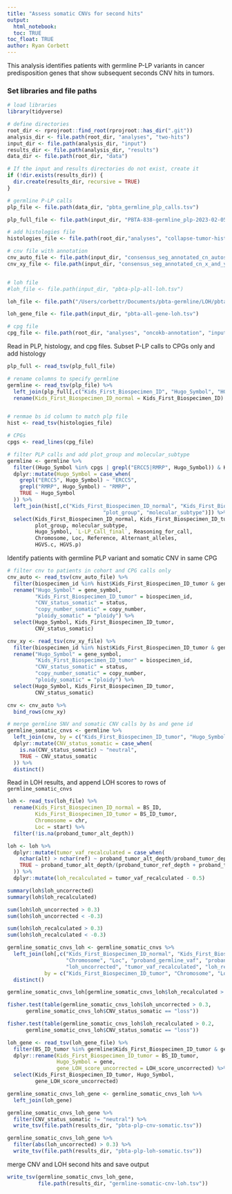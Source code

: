 ```yaml
---
title: "Assess somatic CNVs for second hits"
output: 
  html_notebook:
  toc: TRUE
toc_float: TRUE
author: Ryan Corbett
---
```


This analysis identifies patients with germline P-LP variants in cancer predisposition genes that show subsequent seconds CNV hits in tumors. 

### Set libraries and file paths

```r
# load libraries
library(tidyverse)

# define directories 
root_dir <- rprojroot::find_root(rprojroot::has_dir(".git"))
analysis_dir <- file.path(root_dir, "analyses", "two-hits")
input_dir <- file.path(analysis_dir, "input")
results_dir <- file.path(analysis_dir, "results")
data_dir <- file.path(root_dir, "data")

# If the input and results directories do not exist, create it
if (!dir.exists(results_dir)) {
  dir.create(results_dir, recursive = TRUE)
}

# germline P-LP calls 
plp_file <- file.path(data_dir, "pbta_germline_plp_calls.tsv")

plp_full_file <- file.path(input_dir, "PBTA-838-germline_plp-2023-02-05.tsv")

# add histologies file 
histologies_file <- file.path(root_dir,"analyses", "collapse-tumor-histologies", "results", "germline-primary-plus-tumor-histologies-plot-groups-clin-meta.tsv")

# cnv file with annotation 
cnv_auto_file <- file.path(input_dir, "consensus_seg_annotated_cn_autosomes.tsv")
cnv_xy_file <- file.path(input_dir, "consensus_seg_annotated_cn_x_and_y.tsv")


# loh file
#loh_file <- file.path(input_dir, "pbta-plp-all-loh.tsv")

loh_file <- file.path("/Users/corbettr/Documents/pbta-germline/LOH/pbta-plp-all-loh.tsv")

loh_gene_file <- file.path(input_dir, "pbta-all-gene-loh.tsv")

# cpg file
cpg_file <- file.path(root_dir, "analyses", "oncokb-annotation", "input", "cpg.txt")
```

Read in PLP, histology, and cpg files. Subset P-LP calls to CPGs only and add histology

```r

plp_full <- read_tsv(plp_full_file)

# rename columns to specify germline
germline <- read_tsv(plp_file) %>%
  left_join(plp_full[,c("Kids_First_Biospecimen_ID", "Hugo_Symbol", "HGVS.c", "Chromosome", "Loc", "Reference", "Alternant_alleles")]) %>%
  rename(Kids_First_Biospecimen_ID_normal = Kids_First_Biospecimen_ID)


# renmae bs id column to match plp file
hist <- read_tsv(histologies_file)

# CPGs
cpgs <- read_lines(cpg_file)

# filter PLP calls and add plot_group and molecular_subtype
germline <- germline %>%
  filter((Hugo_Symbol %in% cpgs | grepl("ERCC5|RMRP", Hugo_Symbol)) & Kids_First_Biospecimen_ID_normal %in% hist$Kids_First_Biospecimen_ID_normal) %>%
  dplyr::mutate(Hugo_Symbol = case_when(
    grepl("ERCC5", Hugo_Symbol) ~ "ERCC5",
    grepl("RMRP", Hugo_Symbol) ~ "RMRP",
    TRUE ~ Hugo_Symbol
  )) %>%
  left_join(hist[,c("Kids_First_Biospecimen_ID_normal", "Kids_First_Biospecimen_ID_tumor",
                               "plot_group", "molecular_subtype")]) %>%
  select(Kids_First_Biospecimen_ID_normal, Kids_First_Biospecimen_ID_tumor, 
         plot_group, molecular_subtype,
         Hugo_Symbol, `L-LP_Call_final`, Reasoning_for_call,
         Chromosome, Loc, Reference, Alternant_alleles,
         HGVS.c, HGVS.p)
```

Identify patients with germline PLP variant and somatic CNV in same CPG

```r
# filter cnv to patients in cohort and CPG calls only
cnv_auto <- read_tsv(cnv_auto_file) %>%
  filter(biospecimen_id %in% hist$Kids_First_Biospecimen_ID_tumor & gene_symbol %in% cpgs) %>%
  rename("Hugo_Symbol" = gene_symbol,
         "Kids_First_Biospecimen_ID_tumor" = biospecimen_id,
         "CNV_status_somatic" = status,
         "copy_number_somatic" = copy_number,
         "ploidy_somatic" = "ploidy") %>%
  select(Hugo_Symbol, Kids_First_Biospecimen_ID_tumor,
         CNV_status_somatic)

cnv_xy <- read_tsv(cnv_xy_file) %>%
  filter(biospecimen_id %in% hist$Kids_First_Biospecimen_ID_tumor & gene_symbol %in% cpgs) %>%
  rename("Hugo_Symbol" = gene_symbol,
         "Kids_First_Biospecimen_ID_tumor" = biospecimen_id,
         "CNV_status_somatic" = status,
         "copy_number_somatic" = copy_number,
         "ploidy_somatic" = "ploidy") %>%
  select(Hugo_Symbol, Kids_First_Biospecimen_ID_tumor,
         CNV_status_somatic)

cnv <- cnv_auto %>%
  bind_rows(cnv_xy)

# merge germline SNV and somatic CNV calls by bs and gene id
germline_somatic_cnvs <- germline %>%
  left_join(cnv, by = c("Kids_First_Biospecimen_ID_tumor", "Hugo_Symbol")) %>%
  dplyr::mutate(CNV_status_somatic = case_when(
    is.na(CNV_status_somatic) ~ "neutral",
    TRUE ~ CNV_status_somatic
  )) %>%
  distinct()
```

Read in LOH results, and append LOH scores to rows of `germline_somatic_cnvs`

```r
loh <- read_tsv(loh_file) %>%
  rename(Kids_First_Biospecimen_ID_normal = BS_ID,
         Kids_First_Biospecimen_ID_tumor = BS_ID_tumor,
         Chromosome = chr,
         Loc = start) %>%
  filter(!is.na(proband_tumor_alt_depth))

loh <- loh %>%
  dplyr::mutate(tumor_vaf_recalculated = case_when(
    nchar(alt) > nchar(ref) ~ proband_tumor_alt_depth/proband_tumor_depth,
    TRUE ~ proband_tumor_alt_depth/(proband_tumor_ref_depth + proband_tumor_alt_depth)
  )) %>%
  dplyr::mutate(loh_recalculated = tumor_vaf_recalculated - 0.5)

summary(loh$loh_uncorrected)
summary(loh$loh_recalculated)

sum(loh$loh_uncorrected > 0.3)
sum(loh$loh_uncorrected < -0.3)

sum(loh$loh_recalculated > 0.3)
sum(loh$loh_recalculated < -0.3)

germline_somatic_cnvs_loh <- germline_somatic_cnvs %>%
  left_join(loh[,c("Kids_First_Biospecimen_ID_normal", "Kids_First_Biospecimen_ID_tumor", 
                   "Chromosome", "Loc", "proband_germline_vaf", "proband_tumor_vaf", 
                   "loh_uncorrected", "tumor_vaf_recalculated", "loh_recalculated")], 
            by = c("Kids_First_Biospecimen_ID_tumor", "Chromosome", "Loc")) %>%
  distinct()

germline_somatic_cnvs_loh[germline_somatic_cnvs_loh$loh_recalculated > 0.3,]

fisher.test(table(germline_somatic_cnvs_loh$loh_uncorrected > 0.3,
      germline_somatic_cnvs_loh$CNV_status_somatic == "loss"))

fisher.test(table(germline_somatic_cnvs_loh$loh_recalculated > 0.2,
      germline_somatic_cnvs_loh$CNV_status_somatic == "loss"))
```


```r
loh_gene <- read_tsv(loh_gene_file) %>%
  filter(BS_ID_tumor %in% germline$Kids_First_Biospecimen_ID_tumor & gene %in% cpgs) %>%
  dplyr::rename(Kids_First_Biospecimen_ID_tumor = BS_ID_tumor,
                Hugo_Symbol = gene,
                gene_LOH_score_uncorrected = LOH_score_uncorrected) %>%
  select(Kids_First_Biospecimen_ID_tumor, Hugo_Symbol,
         gene_LOH_score_uncorrected)

germline_somatic_cnvs_loh_gene <- germline_somatic_cnvs_loh %>%
  left_join(loh_gene)
```


```r
germline_somatic_cnvs_loh_gene %>%
  filter(CNV_status_somatic != "neutral") %>%
  write_tsv(file.path(results_dir, "pbta-plp-cnv-somatic.tsv"))

germline_somatic_cnvs_loh_gene %>%
  filter(abs(loh_uncorrected) > 0.3) %>%
  write_tsv(file.path(results_dir, "pbta-plp-loh-somatic.tsv"))
```

merge CNV and LOH second hits and save output
```r
write_tsv(germline_somatic_cnvs_loh_gene,
          file.path(results_dir, "germline-somatic-cnv-loh.tsv"))
```
